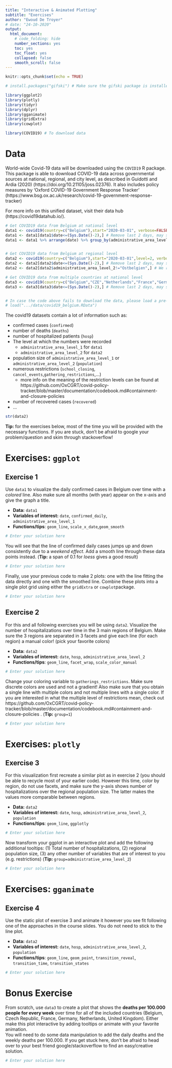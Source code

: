 ---
title: "Interactive & Animated Plotting"
subtitle: "Exercises"
author: "Ewoud De Troyer"
# date: "24-10-2020"
output:
  html_document:
    # code_folding: hide
    number_sections: yes
    toc: yes
    toc_float: yes 
    collapsed: false
    smooth_scroll: false
---

```{r setup, include=FALSE}
knitr::opts_chunk$set(echo = TRUE)
```


```{r loadPackages, include=FALSE}
# install.packages("gifski") # Make sure the gifski package is installed as well. It creates a gif out of the frames gganimate produces

library(ggplot2)
library(plotly)
library(tidyr)
library(dplyr)
library(gganimate)
library(gridExtra)
library(cowplot)

library(COVID19) # To download data

```



# Data

World-wide Covid-19 data will be downloaded using the `COVID19` R package. This package is able to download COVID-19 data across governmental sources at national, regional, and city level, as described in Guidotti and Ardia (2020) (https://doi.org/10.21105/joss.02376). It also includes policy measures by 'Oxford COVID-19 Government Response Tracker' (https://www.bsg.ox.ac.uk/research/covid-19-government-response-tracker)

For more info on this unified dataset, visit their data hub (https://covid19datahub.io/).


```{r getData, message=FALSE, warning=FALSE}
# Get COVID19 data from Belgium at national level
data1 <- covid19(country=c("Belgium"),start="2020-03-01", verbose=FALSE)
data1 <- data1[data1$date<=(Sys.Date()-2),] # Remove last 2 days, may still be incomplete
data1 <- data1 %>% arrange(date) %>% group_by(administrative_area_level_1) %>% mutate(confirmed_daily=c(data1$confirmed[1],diff(confirmed))) %>% ungroup() # Add daily confirmed cases


# Get COVID19 data from Belgium at regional level
data2 <- covid19(country=c("Belgium"),start="2020-03-01",level=2, verbose=FALSE)
data2 <- data2[data2$date<=(Sys.Date()-2),] # Remove last 2 days, may still be incomplete
data2 <- data2[data2$administrative_area_level_2!="Ostbelgien",] # We remove the Ostbelgien entries since they do not contain the number of confirmed cases or number of hospitalisations

# Get COVID19 data from multiple countries at national level
data3 <- covid19(country=c("Belgium","CZE","Netherlands","France","Germany","United Kingdom"),start="2020-03-01", verbose=FALSE)
data3 <- data3[data3$date<=(Sys.Date()-2),] # Remove last 2 days, may still be incomplete 


# In case the code above fails to download the data, please load a pre-downloaded version here:
# load(".../data/covid19_belgium.RData")
```

The covid19 datasets contain a lot of information such as:

* confirmed cases (`confirmed`)
* number of deaths (`deaths`)
* number of hospitalized patients (`hosp`)
* The level at which the numbers were recorded
    + `administrative_area_level_1` for `data1`
    + `administrative_area_level_2` for `data2`
* population size of `administrative_area_level_1` or `administrative_area_level_2` (`population`)
* numerous restrictions (`school_closing`, `cancel_events`,`gathering_restrictions`,...)
    + more info on the meaning of the restriction levels can be found at https://github.com/OxCGRT/covid-policy-tracker/blob/master/documentation/codebook.md#containment-and-closure-policies
* number of recovered cases (`recovered`)
* ...

```{r showData}
str(data2)
```

**Tip:** for the exercises below, most of the time you will be provided with the necessary functions. If you are stuck, don't be afraid to google your problem/question and skim through stackoverflow!

# Exercises: `ggplot`

## Exercise 1 {-}

Use `data1` to visualize the daily confirmed cases in Belgium over time with a *colored* line. Also make sure all months (with year) appear on the x-axis and give the graph a title.

* **Data:** `data1`
* **Variables of interest:** `date`, `confirmed_daily`, `administrative_area_level_1`
* **Functions/tips**: `geom_line`, `scale_x_date`,`geom_smooth`


```{r exercise1_solution1, fig.width=8}
# Enter your solution here


```


You will see that the line of confirmed daily cases jumps up and down consistently due to a *weekend effect*. Add a smooth line through these data points instead. (**Tip:** a span of 0.1 for *loess* gives a good result)

```{r exercise1_solution2, fig.width=8}
# Enter your solution here


```

Finally, use your previous code to make 2 plots: one with the line fitting the data directly and one with the smoothed line. Combine these plots into a single plot grid using either the `gridExtra` or `cowplot`package.

```{r exercise1_solution3, fig.width=14}
# Enter your solution here


```



## Exercise 2 {-}

For this and all following exercises you will be using `data2`. Visualize the number of hospitalizations over time in the 3 main regions of Belgium. Make sure the 3 regions are separated in 3 facets and give each line (for each region) a manual color! (pick your favorite colors)

* **Data:** `data2`
* **Variables of interest:** `date`, `hosp`, `administrative_area_level_2`
* **Functions/tips**: `geom_line`, `facet_wrap`, `scale_color_manual`


```{r exercise2_solution1, fig.width=10}
# Enter your solution here


```

Change your coloring variable to `gatherings_restrictions`. Make sure discrete colors are used and not a gradient! Also make sure that you obtain a single line with multiple colors and not multiple lines with a single color.
If you are interested in what the multiple level of restrictions mean, check out https://github.com/OxCGRT/covid-policy-tracker/blob/master/documentation/codebook.md#containment-and-closure-policies .
(**Tip:** `group=1`)


```{r exercise2_solution2, fig.width=10}
# Enter your solution here


```


# Exercises: `plotly`

## Exercise 3 {-}



For this visualization first recreate a similar plot as in exercise 2 (you should be able to recycle most of your earlier code). However this time, color by region, do not use facets, and make sure the y-axis shows number of hospitalizations over the regional population size. The latter makes the values more comparable between regions.

* **Data:** `data2`
* **Variables of interest:** `date`, `hosp`, `administrative_area_level_2`, `population`
* **Functions/tips**: `geom_line`, `ggplotly`



```{r exercise3_solution1, fig.width=10}
# Enter your solution here


```


Now transform your ggplot in an interactive plot and add the following additional tooltips: (1) Total number of hospitalizations, (2) regional population size, (3) any other number of variables that are of interest to you (e.g. restrictions)
(**Tip: ** `group=administrative_area_level_2`)


```{r exercise3_solution2, fig.width=10}
# Enter your solution here


```

# Exercises: `gganimate`

## Exercise 4 {-}

Use the static plot of exercise 3 and animate it however you see fit following one of the approaches in the course slides. You do not need to stick to the line plot.

* **Data:** `data2`
* **Variables of interest:** `date`, `hosp`, `administrative_area_level_2`, `population`
* **Functions/tips**: `geom_line`, `geom_point`, `transition_reveal`, `transition_time`, `transition_states`


```{r exercise4_solution1, fig.width=10, warning=FALSE}
# Enter your solution here


```


# Bonus Exercise

From scratch, use `data3` to create a plot that shows the **deaths per 100.000 people for every week** over time for all of the included countries (Belgium, Czech Republic, France, Germany, Netherlands, United Kingdom). Either make this plot interactive by adding tooltips or animate with your favorite animation.  
You will need to do some data manipulation to add the daily deaths and the weekly deaths per 100.000. If you get stuck here, don't be afraid to head over to your best friend google/stackoverflow to find an easy/creative solution.




```{r exercisebonus_solution, message=FALSE, warning=FALSE, fig.width=10}
# Enter your solution here


```

